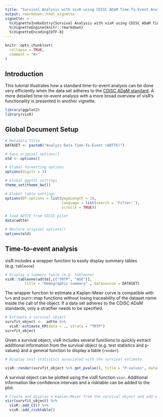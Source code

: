 ---
title: "Survival Analysis with visR using CDISC ADaM Time-To-Event Analysis Dataset (ADTTE)"
output: rmarkdown::html_vignette
vignette: >
  %\VignetteIndexEntry{Survival Analysis with visR using CDISC ADaM Time-To-Event Analysis Dataset (ADTTE)}
  %\VignetteEngine{knitr::rmarkdown}
  %\VignetteEncoding{UTF-8}
---

```{r, include = FALSE}
knitr::opts_chunk$set(
  collapse = TRUE,
  comment = "#>"
)
```

## Introduction

This tutorial illustrates how a standard time-to-event analysis can be done very efficiently when the data set adheres to the [CDISC ADaM standard](https://www.cdisc.org/standards/foundational/adam/adam-basic-data-structure-bds-time-event-tte-analyses-v1-0). A more detailed time-to-event analysis with a more broad overview of visR's functionality is presented in another vignette.


```{r imports, echo=TRUE, warning=FALSE, message=FALSE}
library(ggplot2)
library(visR)
```

## Global Document Setup
```{r globalSetup}
# Metadata Title
DATASET <- paste0("Analyis Data Time-To-Event (ADTTE)")

# Save original options()
old <- options()  

# Global formatting options
options(digits = 3)

# Global ggplot settings
theme_set(theme_bw())

# Global table settings 
options(DT.options = list(pageLength = 10, 
                          language = list(search = 'Filter:'), 
                          scrollX = TRUE))

# load ADTTE from CDISC pilot 
data(adtte)

# Restore original options()
options(old)

```


## Time-to-event analysis

visR includes a wrapper function to easily display summary tables (e.g. `tableone`)

```{r table1_get_default}
# Display a summary table (e.g. tableone)
visR::tableone(adtte[,c("TRTP", "AGE")],
         title = "Demographic summary" , datasource = DATASET)
```

The wrapper function to estimate a Kaplan-Meier curve is compatible with `%>%` and purrr::map functions without losing traceability of the dataset name inside the call of the object. If a data set adheres to the CDISC ADaM standards, only a stratifier needs to be specified.

```{r km_est}
# Estimate a survival object
survfit_object <-  adtte %>%
  visR::estimate_KM(data = ., strata = "TRTP")
survfit_object
```

Given a survival object, visR includes several functions to quickly extract additional information from the survival object (e.g. test statistics and p-values) and a general function to display a table (`render`).

```{r km_tab_options_1}
# Display test statistics associated with the survival estimate

visR::render(survfit_object %>% get_pvalue(), title = "P-values", datasource = DATASET)

```

A survival object can be plotted using the visR function `visr`. Additional information like confidence intervals and a risktable can be added to the plot.

```{r km_plot_1, fig.align='center', fig.width= 6, fig.height=4}
# Create and display a Kaplan-Meier from the survival object and add a risktable
visr(survfit_object) %>% 
  visR::add_CI() %>%
  visR::add_risktable()
```
